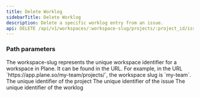 ```yaml
---
title: Delete Worklog
sidebarTitle: Delete Worklog
description: Delete a specific worklog entry from an issue.
api: DELETE /api/v1/workspaces/:workspace-slug/projects/:project_id/issues/:issue_id/worklogs/:worklog_id/
---
```


### Path parameters

<ParamField path="workspace-slug" type="string" required>
The workspace-slug represents the unique workspace identifier for a workspace in Plane. It can be found in the URL. For example, in the URL `https://app.plane.so/my-team/projects/`, the workspace slug is `my-team`.

</ParamField>
<ParamField path="project_id" type="string" required>The unique identifier of the project</ParamField>
<ParamField path="issue_id" type="string" required>The unique identifier of the issue</ParamField>
<ParamField path="worklog_id" type="string" required>The unique identifier of the worklog</ParamField>